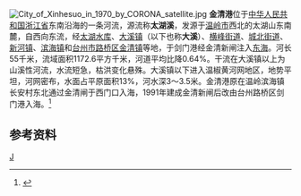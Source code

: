 [[File:City_of_Xinhesuo_in_1970_by_CORONA_satellite.jpg|thumb]]
'''金清港'''位于[[中华人民共和国|中华人民共和国]][[浙江省|浙江省]]东南沿海的一条河流，源流称'''太湖溪'''，发源于[[温岭市|温岭市]]西北的太湖山东南麓，自西向东流，经[[太湖水库|太湖水库]]、[[大溪镇_(温岭市)|大溪镇]]（以下也称'''大溪'''）、[[横峰街道|横峰街道]]、[[城北街道_(温岭市)|城北街道]]、[[新河镇_(温岭市)|新河镇]]、[[滨海镇_(温岭市)|滨海镇]]和[[台州市|台州市]][[路桥区|路桥区]][[金清镇|金清镇]]等地，于剑门港经金清新闸注入[[东海|东海]]。河长55千米，流域面积1172.6平方千米，河道平均比降0.64%。干流在大溪镇以上为山溪性河流，水流短急，枯洪变化悬殊。大溪镇以下进入温椒黄河网地区，地势平坦，河网密布，水面占平原面积13%，河水深3～3.5米。金清港原在温岭滨海镇长安村东北通过金清闸于西门口入海，1991年建成金清新闸后改由台州路桥区剑门港入海。<ref name="中国河湖大典">{{cite book zh |author=《[[中国河湖大典|中国河湖大典]]》编纂委员会 |title=《中国河湖大典·东南诸河、台湾卷》 |format=M |edition=1 |location=北京 |publisher=中国水利水电出版社 |date=2014年12月 |pages=54页 |id= ISBN 978-7-5170-2765-2}}</ref>

==参考资料==
{{reflist}}
{{China-river-stub}}
[[Category:台州河流|J]]
